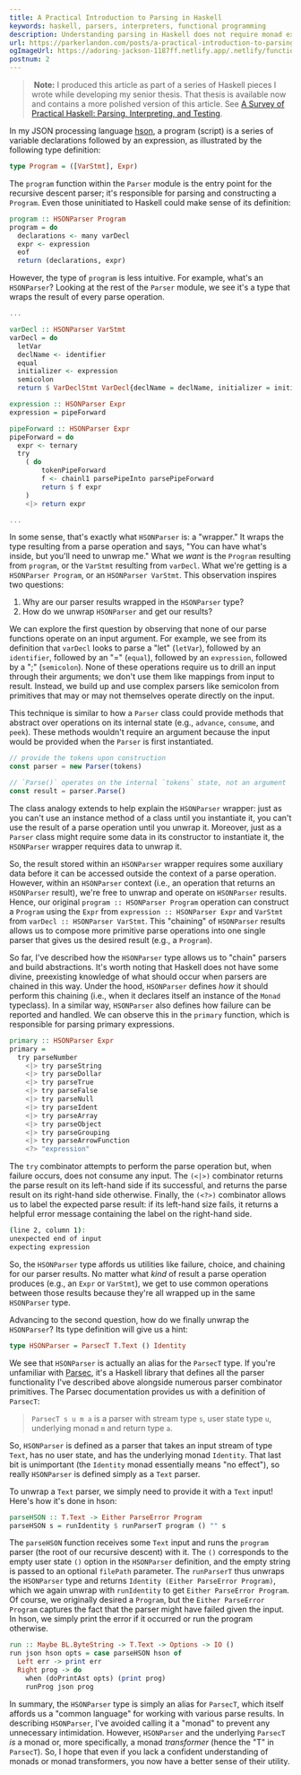 ```yaml
---
title: A Practical Introduction to Parsing in Haskell
keywords: haskell, parsers, interpreters, functional programming
description: Understanding parsing in Haskell does not require monad expertise! I briefly demonstrate the use of parser combinators in hson and provide practical descriptions and analogies for the Parser monad.
url: https://parkerlandon.com/posts/a-practical-introduction-to-parsing-in-haskell
ogImageUrl: https://adoring-jackson-1187ff.netlify.app/.netlify/functions/gen-opengraph-image?title=A%20Practical%20Introduction%20to%20Parsing%20in%20Haskell&tags=haskell,functional%20programming
postnum: 2
---
```


> **Note:** I produced this article as part of a series of Haskell pieces I wrote while developing my senior thesis. That thesis is available now and contains a more polished version of this article. See [A Survey of Practical Haskell: Parsing, Interpreting, and Testing](https://digitalcommons.spu.edu/cgi/viewcontent.cgi?article=1224&context=honorsprojects&z=1717695924).

In my JSON processing language [hson](https://github.com/ParkerGits/hson), a program (script) is a series of variable declarations followed by an expression, as illustrated by the following type definition:

```haskell
type Program = ([VarStmt], Expr)
```

The `program` function within the `Parser` module is the entry point for the recursive descent parser; it's responsible for parsing and constructing a `Program`. Even those uninitiated to Haskell could make sense of its definition:

```haskell
program :: HSONParser Program
program = do
  declarations <- many varDecl
  expr <- expression
  eof
  return (declarations, expr)
```

However, the type of `program` is less intuitive. For example, what's an `HSONParser`? Looking at the rest of the `Parser` module, we see it's a type that wraps the result of every parse operation.

```haskell
...

varDecl :: HSONParser VarStmt
varDecl = do
  letVar
  declName <- identifier
  equal
  initializer <- expression
  semicolon
  return $ VarDeclStmt VarDecl{declName = declName, initializer = initializer}

expression :: HSONParser Expr
expression = pipeForward

pipeForward :: HSONParser Expr
pipeForward = do
  expr <- ternary
  try
    ( do
        tokenPipeForward
        f <- chainl1 parsePipeInto parsePipeForward
        return $ f expr
    )
    <|> return expr

...
```

In some sense, that's exactly what `HSONParser` is: a "wrapper." It wraps the type resulting from a parse operation and says, "You can have what's inside, but you'll need to unwrap me." What we _want_ is the `Program` resulting from `program`, or the `VarStmt` resulting from `varDecl`. What we're getting is a `HSONParser Program`, or an `HSONParser VarStmt`. This observation inspires two questions:

1. Why are our parser results wrapped in the `HSONParser` type?
2. How do we unwrap `HSONParser` and get our results?

We can explore the first question by observing that none of our parse functions operate on an input argument. For example, we see from its definition that `varDecl` looks to parse a "let" (`letVar`), followed by an `identifier`, followed by an "=" (`equal`), followed by an `expression`, followed by a ";" (`semicolon`). None of these operations require us to drill an input through their arguments; we don't use them like mappings from input to result. Instead, we build up and use complex parsers like semicolon from primitives that may or may not themselves operate directly on the input.

This technique is similar to how a `Parser` class could provide methods that abstract over operations on its internal state (e.g., `advance`, `consume`, and `peek`). These methods wouldn't require an argument because the input would be provided when the `Parser` is first instantiated.

```ts
// provide the tokens upon construction
const parser = new Parser(tokens)

// `Parse()` operates on the internal `tokens` state, not an argument
const result = parser.Parse()
```

The class analogy extends to help explain the `HSONParser` wrapper: just as you can't use an instance method of a class until you instantiate it, you can't use the result of a parse operation until you unwrap it. Moreover, just as a `Parser` class might require some data in its constructor to instantiate it, the `HSONParser` wrapper requires data to unwrap it.

So, the result stored within an `HSONParser` wrapper requires some auxiliary data before it can be accessed outside the context of a parse operation. However, within an `HSONParser` context (i.e., an operation that returns an `HSONParser` result), we're free to unwrap and operate on `HSONParser` results. Hence, our original `program :: HSONParser Program` operation can construct a `Program` using the `Expr` from `expression :: HSONParser Expr` and  `VarStmt` from `varDecl :: HSONParser VarStmt`. This "chaining" of `HSONParser` results allows us to compose more primitive parse operations into one single parser that gives us the desired result (e.g., a `Program`).

So far, I've described how the `HSONParser` type allows us to "chain" parsers and build abstractions. It's worth noting that Haskell does not have some divine, preexisting knowledge of what should occur when parsers are chained in this way. Under the hood, `HSONParser` defines _how_ it should perform this chaining (i.e., when it declares itself an instance of the `Monad` typeclass). In a similar way, `HSONParser` also defines how failure can be reported and handled. We can observe this in the `primary` function, which is responsible for parsing primary expressions.

```haskell
primary :: HSONParser Expr
primary =
  try parseNumber
    <|> try parseString
    <|> try parseDollar
    <|> try parseTrue
    <|> try parseFalse
    <|> try parseNull
    <|> try parseIdent
    <|> try parseArray
    <|> try parseObject
    <|> try parseGrouping
    <|> try parseArrowFunction
    <?> "expression"
```

The `try` combinator attempts to perform the parse operation but, when failure occurs, does not consume any input. The `(<|>)` combinator returns the parse result on its left-hand side if its successful, and returns the parse result on its right-hand side otherwise. Finally, the `(<?>)` combinator allows us to label the expected parse result: if its left-hand size fails, it returns a helpful error message containing the label on the right-hand side.

```zsh
(line 2, column 1):
unexpected end of input
expecting expression
```

So, the `HSONParser` type affords us utilities like failure, choice, and chaining for our parser results. No matter what _kind_ of result a parse operation produces (e.g., an `Expr` or `VarStmt`), we get to use common operations between those results because they're all wrapped up in the same `HSONParser` type.

Advancing to the second question, how do we finally unwrap the `HSONParser`? Its type definition will give us a hint:

```haskell
type HSONParser = ParsecT T.Text () Identity
```

We see that `HSONParser` is actually an alias for the `ParsecT` type. If you're unfamiliar with [Parsec](https://hackage.haskell.org/package/parsec-3.1.17.0/docs/Text-Parsec.html), it's a Haskell library that defines all the parser functionality I've described above alongside numerous parser combinator primitives. The Parsec documentation provides us with a definition of `ParsecT`:

> `ParsecT s u m a` is a parser with stream type `s`, user state type `u`, underlying monad `m` and return type `a`.

So, `HSONParser` is defined as a parser that takes an input stream of type `Text`, has no user state, and has the underlying monad `Identity`. That last bit is unimportant (the `Identity` monad essentially means "no effect"), so really `HSONParser` is defined simply as a `Text` parser.

To unwrap a `Text` parser, we simply need to provide it with a `Text` input! Here's how it's done in hson:

```haskell
parseHSON :: T.Text -> Either ParseError Program
parseHSON s = runIdentity $ runParserT program () "" s
```

The `parseHSON` function receives some `Text` input and runs the `program` parser (the root of our recursive descent) with it. The `()` corresponds to the empty user state `()` option in the `HSONParser` definition, and the empty string is passed to an optional `filePath` parameter. The `runParserT` thus unwraps the `HSONParser` type and returns `Identity (Either ParseError Program)`, which we again unwrap with `runIdentity` to get `Either ParseError Program`. Of course, we originally desired a `Program`, but the `Either ParseError Program` captures the fact that the parser might have failed given the input. In hson, we simply print the error if it occurred or run the program otherwise.

```haskell
run :: Maybe BL.ByteString -> T.Text -> Options -> IO ()
run json hson opts = case parseHSON hson of
  Left err -> print err
  Right prog -> do
    when (doPrintAst opts) (print prog)
    runProg json prog
```

In summary, the `HSONParser` type is simply an alias for `ParsecT`, which itself affords us a "common language" for working with various parse results. In describing `HSONParser`, I've avoided calling it a "monad" to prevent any unnecessary intimidation. However, `HSONParser` and the underlying `ParsecT` _is_ a monad or, more specifically, a monad _transformer_ (hence the "T" in `ParsecT`). So, I hope that even if you lack a confident understanding of monads or monad transformers, you now have a better sense of their utility.

